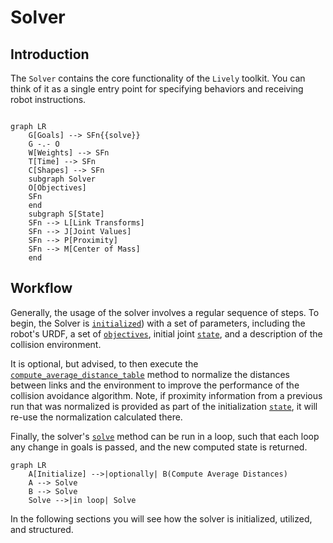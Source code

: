 # Solver

## Introduction
The `Solver` contains the core functionality of the `Lively` toolkit. 
You can think of it as a single entry point for specifying behaviors and receiving robot instructions. 

```mermaid

graph LR
    G[Goals] --> SFn{{solve}}
    G -.- O
    W[Weights] --> SFn
    T[Time] --> SFn
    C[Shapes] --> SFn
    subgraph Solver
    O[Objectives]
    SFn
    end
    subgraph S[State]
    SFn --> L[Link Transforms]
    SFn --> J[Joint Values]
    SFn --> P[Proximity]
    SFn --> M[Center of Mass]
    end
```

## Workflow

Generally, the usage of the solver involves a regular sequence of steps. 
To begin, the Solver is [`initialized`](./initialization)) with a set of parameters, 
including the robot's URDF, a set of [`objectives`](../Objectives/objective), 
initial joint [`state`](../state), and a description of the collision environment.

It is optional, but advised, to then execute the [`compute_average_distance_table`](./Methods/compute_average_distance_table) 
method to normalize the distances between links and the environment to improve the performance of the collision avoidance algorithm.
Note, if proximity information from a previous run that was normalized is provided as part of the initialization 
[`state`](../state), it will re-use the normalization calculated there. 

Finally, the solver's [`solve`](./Methods/solve) method can be run in a loop, such that each loop any change in goals 
is passed, and the new computed state is returned.

```mermaid
graph LR
    A[Initialize] -->|optionally| B(Compute Average Distances)
    A --> Solve
    B --> Solve
    Solve -->|in loop| Solve
```

In the following sections you will see how the solver is initialized, utilized, and structured.